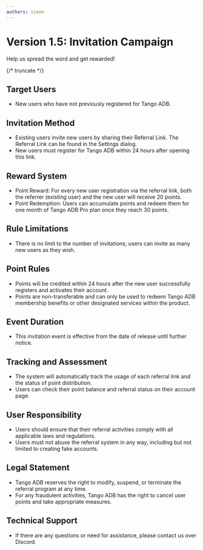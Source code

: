```yaml
---
authors: simon
---
```


# Version 1.5: Invitation Campaign

<head>
  <meta name="fediverse:creator" content="@yumechan@mastodon.social"/>
</head>

Help us spread the word and get rewarded!

{/* truncate */}

## Target Users

- New users who have not previously registered for Tango ADB.

## Invitation Method

- Existing users invite new users by sharing their Referral Link. The Referral Link can be found in the Settings dialog.
- New users must register for Tango ADB within 24 hours after opening this link.

## Reward System

- Point Reward: For every new user registration via the referral link, both the referrer (existing user) and the new user will receive 20 points.
- Point Redemption: Users can accumulate points and redeem them for one month of Tango ADB Pro plan once they reach 30 points.

## Rule Limitations

- There is no limit to the number of invitations; users can invite as many new users as they wish.

## Point Rules

- Points will be credited within 24 hours after the new user successfully registers and activates their account.
- Points are non-transferable and can only be used to redeem Tango ADB membership benefits or other designated services within the product.

## Event Duration

- This invitation event is effective from the date of release until further notice.

## Tracking and Assessment

- The system will automatically track the usage of each referral link and the status of point distribution.
- Users can check their point balance and referral status on their account page.

## User Responsibility

- Users should ensure that their referral activities comply with all applicable laws and regulations.
- Users must not abuse the referral system in any way, including but not limited to creating fake accounts.

## Legal Statement

- Tango ADB reserves the right to modify, suspend, or terminate the referral program at any time.
- For any fraudulent activities, Tango ADB has the right to cancel user points and take appropriate measures.

## Technical Support

- If there are any questions or need for assistance, please contact us over Discord.
